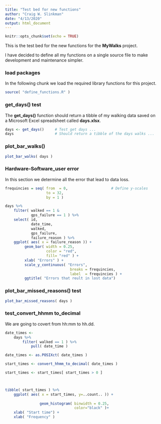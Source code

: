 ```yaml
---
title: "Test bed for new functions"
author: "Craig W. Slinkman"
date: "4/13/2020"
output: html_document
---
```


```r
knitr::opts_chunk$set(echo = TRUE)
```

This is the test bed for the new functions for the **MyWalks** project.  

I have decided to define all my functions on a single source file to make development and
maintenance simpler.

### load packages

In the following chunk we load the required library functions for this project.

```r
source( "define_functions.R" )
```


### get_days()  test

The **get_days()** function should return a tibble of my walking data saved on a Microsoft Excel spreadsheet called **days.xlsx**.  

```r
days <- get_days()     # Test get days ...
days                   # Should return a tibble of the days walks ...
```


### plot_bar_walks()

```r
plot_bar_walks( days ) 
```

### Hardware-Software_user error

In this section we determine all the error that lead to data loss.

```r

frequincies = seq( from  = 0,                    # Define y-scales
                   to = 32, 
                   by = 1 )

days %>%
    filter( walked == 1 & 
            gps_failure == 1 ) %>% 
    select( id,
            date_time,
            walked,
            gps_failure,
            failure_reason ) %>% 
    ggplot( aes( x = failure_reason )) +
         geom_bar( width = 0.25,
                   color = "red",
                   fill= "red" ) +
         xlab( "Errors" ) +
         scale_y_continuous( "Errors", 
                              breaks = frequincies,
                              label  = frequincies ) +
         ggtitle( "Errors that reult in lost data")
```


### plot_bar_missed_reasons() test

```r
plot_bar_missed_reasons( days )
```

### test_convert_hhmm to_decimal

We are going to covert from hh:mm to hh.dd.

```r
date_times <- 
    days %>% 
        filter( walked == 1 ) %>% 
            pull( date_time )

date_times <- as.POSIXct( date_times )

start_times <- convert_hhmm_to_decimal( date_times )

start_times <- start_times[ start_times > 0 ]



tibble( start_times ) %>% 
    ggplot( aes( x = start_times, y=..count.. )) +
                
                geom_histogram( binwidth = 0.25,
                                color="black" )+
    xlab( "Start time") +
    xlab( "Frequency" )

```

